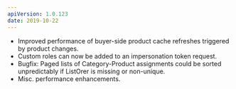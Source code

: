 ```yaml
---
apiVersion: 1.0.123
date: 2019-10-22
---
```


- Improved performance of buyer-side product cache refreshes triggered by product changes.
- Custom roles can now be added to an impersonation token request.
- Bugfix: Paged lists of Category-Product assignments could be sorted unpredictably if ListOrer is missing or non-unique.
- Misc. performance enhancements.